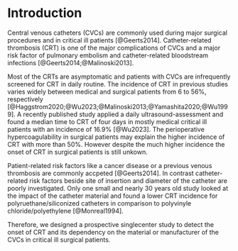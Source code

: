 # Introduction

Central venous catheters (CVCs) are commonly used during major surgical procedures and in critical ill patients [@Geerts2014].
Catheter-related thrombosis (CRT) is one of the major complications of CVCs and a major risk factor of pulmonary embolism and catheter-related bloodstream infections [@Geerts2014;@Malinoski2013].

Most of the CRTs are asymptomatic and patients with CVCs are infrequently screened for CRT in daily routine.
The incidence of CRT in previous studies varies widely between medical and surgical patients from 6 to 56%, respectively [@Haggstrom2020;@Wu2023;@Malinoski2013;@Yamashita2020;@Wu1999].
A recently published study applied a daily ultrasound-assessment and found a median time to CRT of four days in mostly medical critical ill patients with an incidence of 16.9% [@Wu2023].
The perioperative hypercoagulability in surgical patients may explain the higher incidence of CRT with more than 50%.
However despite the much higher incidence the onset of CRT in surgical patients is still unkown.

Patient-related risk factors like a cancer disease or a previous venous thrombosis are commonly accpeted [@Geerts2014].
In contrast catheter-related risk factors beside site of insertion and diameter of the catheter are poorly investigated.
Only one small and nearly 30 years old study looked at the impact of the catheter material and found a lower CRT incidence for polyruethane/siliconized catheters in comparison to polyvinyle chloride/polyethylene [@Monreal1994].

Therefore, we designed a prospective singlecenter study to detect the onset of CRT and its dependency on the material or manufacturer of the CVCs in critical ill surgical patients.
